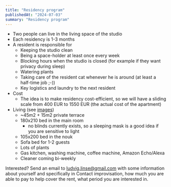 ```yaml
---
title: "Residency program"
publishedAt: "2024-07-03"
summary: "Residency program"
---
```


- Two people can live in the living space of the studio
- Each residency is 1-3 months
- A resident is responsible for
  - Keeping the studio clean
  - Being a space-holder at least once every week
  - Blocking hours when the studio is closed (for example if they want privacy during sleep)
  - Watering plants
  - Taking care of the resident cat whenever he is around (at least a half-time job ;-))
  - Key logistics and laundry to the next resident
- Cost
  - The idea is to make residency cost-efficient, so we will have a sliding scale from 400 EUR to 1550 EUR (the actual cost of the apartment)
- Living (see [images](https://drive.google.com/drive/folders/1yYbMPjoy_-6r9knQKYJfopVhBHeXKsc7?usp=drive_link))
  - ~45m2 + 15m2 private terrace
  - 180x210 bed in the main room
    - no blinds currently exists, so a sleeping mask is a good idea if you are sensitive to light
  - 105x200 bed in the nouk
  - Sofa bed for 1-2 guests
  - Lots of plants
  - Gas kitchen, washing machine, coffee machine, Amazon Echo/Alexa
  - Cleaner coming bi-weekly

Interested? Send an email to [ludvig.linse@gmail.com](ludvig.linse@gmail.com) with some information about yourself and specifically in Contact improvisation, how much you are able to pay to help cover the rent, what period you are interested in.
